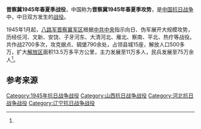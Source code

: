{{Infobox Military Conflict
|campaign=
|image=
|caption=
|conflict=晋察冀1945年春夏季战役
|date=1945年1月－7月底
|place=[[山西省|山西省]]、[[河北省|河北省]]、[[辽宁省|辽宁省]]部分地区
|result=
|combatant1=国民革命军第八路军晋察冀军区冀晋、冀察、冀中、冀热辽军区部队
|combatant2=日军第63师团，第2、3、8、9旅团，新编独立第2、10旅团，共约4万余人及关东军一部<br />
“伪”满军8万余人<ref name="军事科学院" />
|commander1=晋察冀军区司令兼代政委[[程子华|程子华]]
|commander2=第63师团师团长[[野副昌德|野副昌德]]
|strength1=
|strength2=
|casualties1=
|casualties2=2.8万余<ref name="军事科学院">《中国人民解放军全史》军事历史研究部 编，军事科学出版社，2000年，ISBN 7-80137-315-4，卷“中国人民解放军战役战斗总览”。</ref>
|}}

'''晋察冀1945年春夏季战役'''，中国称为'''晋察冀1945年春夏季攻势'''，是[[中国抗日战争|中国抗日战争]]中，中日双方发生的[[战役|战役]]。

1945年1月起，[[八路军|八路军]][[晋察冀军区|晋察冀军区]]根据[[中共中央|中共中央]]指示向日、伪军展开大规模攻势，历经任河、文新、安饶、子牙河东、大清河北、雁北、察南、平北、热疗等战役。共作战2700多次，攻克据点、碉堡790余处，占领县城15座，解放人口500多万，扩大[[解放区|解放区]]面积13.5万多平方公里，主力发展至11万多人，民兵发展至75万余人<ref name="军事科学院" />。

== 参考来源 ==
{{reflist}}

{{战争小作品}}
{{中国抗日战争中共战役战斗}}

[[Category:1945年抗日战争战役|Category:1945年抗日战争战役]]
[[Category:山西抗日战争战役|Category:山西抗日战争战役]]
[[Category:河北抗日战争战役|Category:河北抗日战争战役]]
[[Category:辽宁抗日战争战役|Category:辽宁抗日战争战役]]